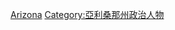 {{Commonscat|Governors of Arizona}}

[[Category:美國州長|Arizona]]
[[Category:亞利桑那州政治人物|Category:亞利桑那州政治人物]]